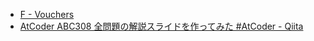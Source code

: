 
<Meta title="ABC308/ABC308-F" />
<Slide src={Png} layout="fullscreen" label="ABC308 F - Vouchers" />

- [F \- Vouchers](https://atcoder.jp/contests/abc308/tasks/abc308_f)
- [AtCoder ABC308 全問題の解説スライドを作ってみた \#AtCoder \- Qiita](https://qiita.com/hossie/items/8d182f642e169a4e145d)
